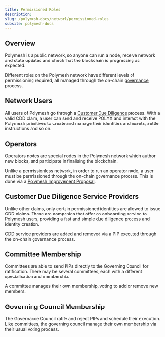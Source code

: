 ```yaml
---
title: Permissioned Roles
description:
slug: /polymesh-docs/network/permissioned-roles
subsite: polymesh-docs
---
```


## Overview

Polymesh is a public network, so anyone can run a node, receive network and state updates and check that the blockchain is progressing as expected.

Different roles on the Polymesh network have different levels of permissioning required, all managed through the on-chain [governance](./governance) process.

## Network Users

All users of Polymesh go through a [Customer Due Diligence](/polymesh-docs/primitives/cdd) process. With a valid CDD claim, a user can send and receive POLYX and interact with the Polymesh primitives to create and manage their identities and assets, settle instructions and so on.

## Operators

Operators nodes are special nodes in the Polymesh network which author new blocks, and participate in finalising the blockchain.

Unlike a permissionless network, in order to run an operator node, a user must be permissioned through the on-chain governance process. This is done via a [Polymesh Improvement Proposal](./governance).

## Customer Due Diligence Service Providers

Unlike other claims, only certain permissioned identities are allowed to issue CDD claims. These are companies that offer an onboarding service to Polymesh users, providing a fast and simple due diligence process and identity creation.

CDD service providers are added and removed via a PIP executed through the on-chain governance process.

## Committee Membership

Committees are able to send PIPs directly to the Governing Council for ratification. There may be several committees, each with a different specialisation and membership.

A committee manages their own membership, voting to add or remove new members.

## Governing Council Membership

The Governance Council ratify and reject PIPs and schedule their execution. Like committees, the governing council manage their own membership via their usual voting process.